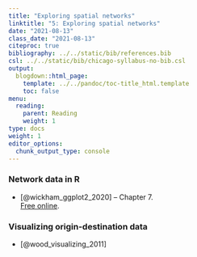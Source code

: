 ```yaml
---
title: "Exploring spatial networks"
linktitle: "5: Exploring spatial networks"
date: "2021-08-13"
class_date: "2021-08-13"
citeproc: true
bibliography: ../../static/bib/references.bib
csl: ../../static/bib/chicago-syllabus-no-bib.csl
output:
  blogdown::html_page:
    template: ../../pandoc/toc-title_html.template
    toc: false
menu:
  reading:
    parent: Reading
    weight: 1
type: docs
weight: 1
editor_options:
  chunk_output_type: console
---
```



### Network data in R

- [@wickham_ggplot2_2020]
-- Chapter 7.\
[Free online](https://ggplot2-book.org/networks.html).

### Visualizing origin-destination data

- [@wood_visualizing_2011]
